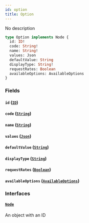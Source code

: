 ```yaml
---
id: option
title: Option
---
```


No description

```graphql
type Option implements Node {
  id: ID!
  code: String!
  name: String!
  values: Json
  defaultValue: String
  displayType: String!
  requestRates: Boolean
  availableOptions: AvailableOptions
}
```

### Fields

#### `id` ([`ID`](../order-view-service/scalars/id))

#### `code` ([`String`](../order-view-service/scalars/string))

#### `name` ([`String`](../order-view-service/scalars/string))

#### `values` ([`Json`](../order-view-service/scalars/json))

#### `defaultValue` ([`String`](../order-view-service/scalars/string))

#### `displayType` ([`String`](../order-view-service/scalars/string))

#### `requestRates` ([`Boolean`](../order-view-service/scalars/boolean))

#### `availableOptions` ([`AvailableOptions`](../order-view-service/objects/available-options))

### Interfaces

#### [`Node`](../order-view-service/interfaces/node)

An object with an ID
